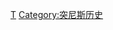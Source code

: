{{sidebar with collapsible lists
| name = 突尼斯历史
| wraplinks = true
| bodyclass = vcard plainlist

| title = {{region history sidebar title
  | country = 突尼斯
  | image = [[File:Flag of Tunisia.svg|150px]]
  }}

| list1name = 史前
| list1title = 史前
| list1 = {{aligned table|fullwidth=y|leftright=y|nowrap2=y|style = background:|
{{tsl|en|History of early Tunisia|突尼斯早期历史|史前}}
}}

| list2name = 古代
| list2title = 古代
| list2 = {{aligned table|fullwidth=y|leftright=y|nowrap2=y|style = background:|
* [[柏柏尔人|柏柏尔人时期]]
* [[古迦太基|迦太基]]及{{tsl|en|History of Carthage|迦太基历史|其历史}}
** [[布匿战争|罗马-迦太基争霸]]
***[[第一次布匿战争]]
***[[第二次布匿战争]]
***[[第三次布匿战争]]
*[[阿非利加行省|罗马共和国及帝国阿非利加行省]]
*[[汪达尔-阿兰王国]]
*[[汪达尔战争|拜占庭帝国再征服]]
}}

| list3name = 中世纪
| list3title = {{tsl|en|History of medieval Tunisia|突尼斯中世纪史|中世纪}}
| list3 = {{aligned table|fullwidth=y|leftright=y|nowrap2=y|style = background:|
* [[穆斯林征服北非|阿拉伯帝国征服]]
* [[倭马亚王朝]]
* [[阿拔斯王朝]]
* [[法蒂玛王朝]]
* [[阿尤布王朝]]
* [[齐尔王朝]]
* [[穆瓦希德王朝]]
* [[哈夫斯王朝]] 
* [[第八次十字军东征|十字军入侵]]
}}

| list4name = 近代
| list4title = [[突尼斯近代史|近代]]
| list4 = {{aligned table|fullwidth=y|leftright=y|nowrap2=y|style = background:|
*[[奥斯曼征服突尼斯]]
*[[突尼斯行省|奥斯曼帝国突尼斯行省]]
*[[突尼斯贝伊国]][[侯赛因王朝]]
*[[法国占领突尼斯|法国占领]]
*[[法属突尼斯|法属突尼斯保护国]]
}}

| list5name = 现代
| list5title = {{tsl|en|History of modern Tunisia|突尼斯现代史|现代}}
| list5 = {{aligned table|fullwidth=y|leftright=y|nowrap2=y|style = background:|
*[[突尼斯王国]][[侯赛因王朝]]
*[[突尼西亚|现今的突尼斯共和国]]
**[[茉莉花革命]]
}}
| belowstyle = border-top:1px solid #aaa; border-bottom:1px solid #aaa;
| below = {{portal-inline|非洲|size=tiny}} &bull; {{portal-inline|历史|size=tiny}}
}}<noinclude>
[[Category:历史导航模板|T]]
[[Category:突尼斯历史]]
</noinclude>